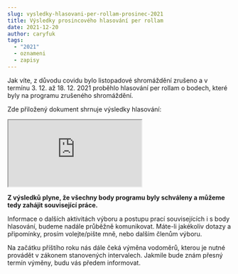 ```yaml
---
slug: vysledky-hlasovani-per-rollam-prosinec-2021
title: Výsledky prosincového hlasování per rollam
date: 2021-12-20
author: caryfuk
tags:
  - "2021"
  - oznameni
  - zapisy
---
```


Jak víte, z důvodu covidu bylo listopadové shromáždění zrušeno a v termínu 3. 12. až 18. 12. 2021 proběhlo hlasování per rollam o bodech, které byly na programu zrušeného shromáždění.

Zde přiložený dokument shrnuje výsledky hlasování:
<iframe src="https://drive.google.com/file/d/1brM4DlQE74VgnwLeATmunOk7UnfIGIl-/preview" allow="autoplay"></iframe>

**Z výsledků plyne, že všechny body programu byly schváleny a můžeme tedy zahájit související práce.**

Informace o dalších aktivitách výboru a postupu prací souvisejících i s body hlasování, budeme nadále průběžně komunikovat. Máte-li jakékoliv dotazy a připomínky, prosím volejte/pište mně, nebo dalším členům výboru.

Na začátku příštího roku nás dále čeká výměna vodoměrů, kterou je nutné provádět v zákonem stanovených intervalech. Jakmile bude znám přesný termín výměny, budu vás předem informovat.
